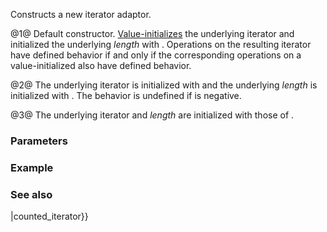 {{cpp/iterator/counted_iterator/title|counted_iterator}}
{{cpp/iterator/counted_iterator/navbar}}
{{dcl begin}}
{{dcl|num=1|since=c++20|1=
constexpr counted_iterator() requires std::default_initializable&lt;I&gt; = default;&lt;!--P2325R3--&gt;
}}
{{dcl|num=2|since=c++20|1=
constexpr counted_iterator( I x, std::iter_difference_t&lt;I&gt; n );
}}
{{dcl|num=3|since=c++20|1=
template&lt; class I2 &gt;
    requires std::convertible_to&lt;const I2&amp;, I&gt;
        constexpr counted_iterator( const counted_iterator&lt;I2&gt;&amp; other );
}}
{{dcl end}}

Constructs a new iterator adaptor.

@1@ Default constructor. [[cpp/language/value initialization|Value-initializes]] the underlying iterator and initialized the underlying ''length'' with {{c|0}}. Operations on the resulting iterator have defined behavior if and only if the corresponding operations on a value-initialized {{tt|I}} also have defined behavior.

@2@ The underlying iterator is initialized with {{c|std::move(x)}} and the underlying ''length'' is initialized with {{c|n}}. The behavior is undefined if {{c|n}} is negative.

@3@ The underlying iterator and ''length'' are initialized with those of {{c|other}}.

===Parameters===
{{par begin}}
{{par|x|iterator to adapt}}
{{par|n|distance to the end}}
{{par|other|iterator adaptor to convert}}
{{par end}}

===Example===
{{example
|code=
#include &lt;algorithm&gt;
#include &lt;initializer_list&gt;
#include &lt;iostream&gt;
#include &lt;iterator&gt;

int main()
{
    static constexpr auto pi = {3, 1, 4, 1, 5, 9, 2};

    // (1) default constructor:
    constexpr std::counted_iterator&lt;std::initializer_list&lt;int&gt;::iterator&gt; i1{};
    static_assert(i1 == std::default_sentinel);
    static_assert(i1.count() == 0);

    // (2) initializes the iterator and length respectively:
    constexpr std::counted_iterator&lt;std::initializer_list&lt;int&gt;::iterator&gt; i2{
        pi.begin(), pi.size() - 2
    };
    static_assert(i2.count() == 5);
    static_assert(*i2 == 3 &amp;&amp; i2[1] == 1);

    // (3) converting-constructor:
    std::counted_iterator&lt;std::initializer_list&lt;const int&gt;::iterator&gt; i3{i2};

    std::ranges::copy(i3, std::default_sentinel,
        std::ostream_iterator&lt;const int&gt;{std::cout, " "});
}
|output=3 1 4 1 5
}}

===See also===
{{dsc begin}}
{{dsc inc|cpp/iterator/adaptor/dsc operator{{=}}|counted_iterator}}
{{dsc end}}

{{langlinks|de|es|fr|it|ja|pt|ru|zh}}